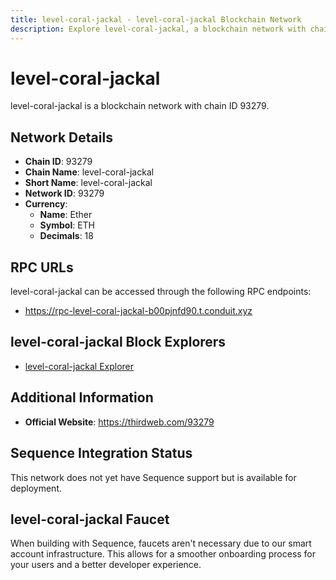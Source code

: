 ```yaml
--- 
title: level-coral-jackal - level-coral-jackal Blockchain Network
description: Explore level-coral-jackal, a blockchain network with chain ID 93279. Learn about its native currency, Ether, and how to interact with the network.
---
```


# level-coral-jackal

level-coral-jackal is a blockchain network with chain ID 93279.

## Network Details

- **Chain ID**: 93279
- **Chain Name**: level-coral-jackal
- **Short Name**: level-coral-jackal
- **Network ID**: 93279
- **Currency**: 
  - **Name**: Ether
  - **Symbol**: ETH
  - **Decimals**: 18

## RPC URLs

level-coral-jackal can be accessed through the following RPC endpoints:

- https://rpc-level-coral-jackal-b00pjnfd90.t.conduit.xyz

## level-coral-jackal Block Explorers

- [level-coral-jackal Explorer](https://explorer-level-coral-jackal-b00pjnfd90.t.conduit.xyz)

## Additional Information

- **Official Website**: https://thirdweb.com/93279

## Sequence Integration Status

This network does not yet have Sequence support but is available for deployment.

## level-coral-jackal Faucet

When building with Sequence, faucets aren't necessary due to our smart account infrastructure. This allows for a smoother onboarding process for your users and a better developer experience.
